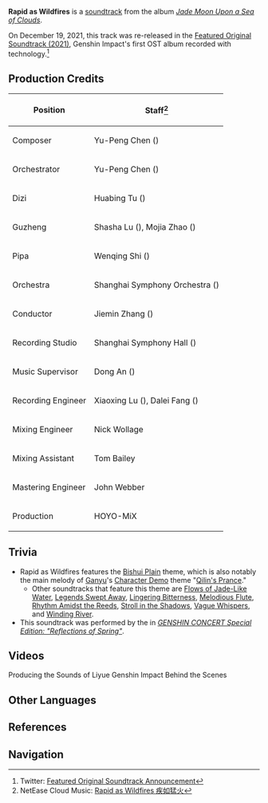 {{Soundtrack Infobox
|title          =
|image          = Jade Moon Upon a Sea of Clouds.jpg
|album          = Jade Moon Upon a Sea of Clouds
|disc           = 3
|number         = 67
|featured       =
|featured2      =
|featured3      =
|featured_disc  =
|featured_disc2 =
|featured_disc3 =
|youtube_id     = keeqPGo-JZ4
|youtube_time   = 0
|spotify_id     = 68b1n1IMui4lfXcf1MDzh9
|played_in      = Liyue Battle Theme
|during         = [[Liyue]] (Combat)
|domain         =
|previous       = The Realm Within (Soundtrack)
|next           = Chasing the Torrents
}}
'''Rapid as Wildfires''' is a [[soundtrack]] from the album ''[[Jade Moon Upon a Sea of Clouds]]''.

On December 19, 2021, this track was re-released in the [[Featured Original Soundtrack (2021)]], Genshin Impact's first OST album recorded with {{w|Dolby Atmos}} technology.<ref>Twitter: [https://twitter.com/genshinimpact/status/1472423184171343872 Featured Original Soundtrack Announcement]</ref>

==Production Credits==
{| class="wikitable" style="text-align:left; height:0.5em"
! Position
! Staff<ref>NetEase Cloud Music: [https://music.163.com/#/song?id=1492283139 Rapid as Wildfires 疾如猛火]</ref>
|-
! Composer
| Yu-Peng Chen ({{Lang|zh=陈致逸|mini=1}})
|-
! Orchestrator
| Yu-Peng Chen ({{Lang|zh=陈致逸|mini=1}})
|-
! Dizi
| Huabing Tu ({{Lang|zh=屠化冰|mini=1}})
|-
! Guzheng
| Shasha Lu ({{Lang|zh=陆莎莎|mini=1}}), Mojia Zhao ({{Lang|zh=赵墨佳|mini=1}})
|-
! Pipa
| Wenqing Shi ({{Lang|zh=施文卿|mini=1}})
|-
! Orchestra
| Shanghai Symphony Orchestra ({{Lang|zh=上海交响乐团|mini=1}})
|-
! Conductor
| Jiemin Zhang ({{Lang|zh=张洁敏|mini=1}})
|-
! Recording Studio
| Shanghai Symphony Hall ({{Lang|zh=上海交响乐团音乐厅|mini=1}})
|-
! Music Supervisor
| Dong An ({{Lang|zh=安栋|mini=1}})
|-
! Recording Engineer
| Xiaoxing Lu ({{Lang|zh=陆晓幸|mini=1}}), Dalei Fang ({{Lang|zh=房大磊|mini=1}})
|-
! Mixing Engineer
| Nick Wollage
|-
! Mixing Assistant
| Tom Bailey
|-
! Mastering Engineer
| John Webber
|-
! Production
| HOYO-MiX
|}

==Trivia==
* Rapid as Wildfires features the [[Bishui Plain]] theme, which is also notably the main melody of [[Ganyu]]'s [[Character Demo]] theme "[[Qilin's Prance]]."
** Other soundtracks that feature this theme are [[Flows of Jade-Like Water]], [[Legends Swept Away]], [[Lingering Bitterness]], [[Melodious Flute]], [[Rhythm Amidst the Reeds]], [[Stroll in the Shadows]], [[Vague Whispers]], and [[Winding River]].
* This soundtrack was performed by the {{w|Shanghai Symphony Orchestra}} in ''[[Genshin Concert/Reflections of Spring|GENSHIN CONCERT Special Edition: "Reflections of Spring"]]''.

==Videos==
<gallery hideaddbutton="true" captionalign="center">
Producing the Sounds of Liyue Genshin Impact Behind the Scenes
</gallery>

==Other Languages==
{{Other Languages|default_hidden = 1
|en      = Rapid as Wildfires
|zhs     = 疾如猛火
|zhs_rm  = Jírúměnghuǒ
|zht     = 疾如猛火
|zht_rm  = Jírúměnghuǒ
|ja      = 烈火の如く
|ja_rm   = Rekka no Gotoku
}}
{{Clr}}

==References==
{{Reflist}}

==Navigation==
{{Soundtrack Navbox|Jade Moon Upon a Sea of Clouds}}